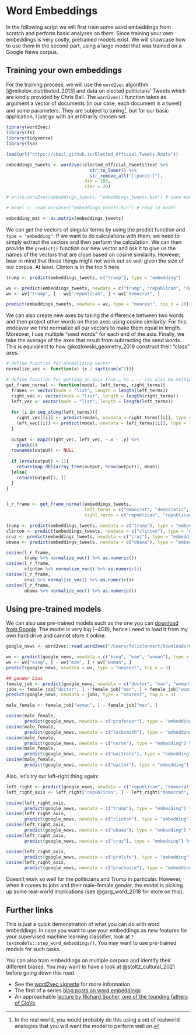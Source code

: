 # Word Embeddings {#day6}

In the following script we will first train some word embeddings from scratch and perform basic analyses on them. Since training your own embeddings is very costly, pretrained models exist. We will showcase how to use them in the second part, using a large model that was trained on a Google News corpus.

## Training your own embeddings

For the training process, we will use the `word2vec` algorithm [@mikolov_distributed_2013] and data on elected politicians' Tweets which are kindly provided by Chris Bail. The `word2vec()` function takes as argument a vector of documents (in our case, each document is a tweet) and some parameters. They are subject to tuning^[In the real world, you would probably do this using a set of realworld analogies that you will want the model to perform well on.], but for our basic application, I just go with an arbitrarily chosen set. 

```r
library(word2vec)
library(fs)
library(tidyverse) 
library(lsa)

load(url("https://cbail.github.io/Elected_Official_Tweets.Rdata")) 

embeddings_tweets <- word2vec(elected_official_tweets$text %>% 
                                str_to_lower() %>% 
                                str_remove_all("[:punct:]"), 
                              dim = 100, 
                              iter = 20)

# write.word2vec(embeddings_tweets, "embeddings_tweets.bin") # save model

# model <- read.word2vec("embeddings_tweets.bin") # read in model

embedding_mat <- as.matrix(embeddings_tweets)
```

We can get the vectors of singular terms by using the predict function and `type = "embedding"`. If we want to do calculations with them, we need to simply extract the vectors and then perform the calculation. We can then provide the `predict()` function our new vector and ask it to give us the names of the vectors that are close based on cosine similarity. However, bear in mind that those things might not work out so well given the size of our corpus. At least, Clinton is in the top 5 here.

```r
trump <- predict(embeddings_tweets, c("trump"), type = "embedding")

wv <- predict(embeddings_tweets, newdata = c("trump", "republican", "democrat"), type = "embedding")
wv <- wv["trump", ] - wv["republican", ] + wv["democrat", ]

predict(embeddings_tweets, newdata = wv, type = "nearest", top_n = 10)
```

We can also create new axes by taking the difference between two words and then project other words on these axes using cosine similarity. For this endeavor we first normalize all our vectors to make them equal in length. Moreover, I use multiple "seed words" for each end of the axis. Finally, we take the average of the axes that result from subtracting the seed words. This is equivalent to how @kozlowski_geometry_2019 construct their "class" axes. 

```r
# define function for normalizing vector
normalize_vec <- function(x) {x / sqrt(sum(x^2))}

# define function for getting an axis from … to … -- can also be multiple terms, but they need to be of same length; axis will then be averaged
get_frame_normal <- function(model, left_terms, right_terms){
  frames <- vector(mode = "list", length = length(left_terms))
  right_vec <- vector(mode = "list", length = length(right_terms))
  left_vec <- vector(mode = "list", length = length(left_terms))
  
  for (i in seq_along(left_terms)){
    right_vec[[i]] <- predict(model, newdata = right_terms[[i]], type = "embedding") %>% normalize_vec()
    left_vec[[i]] <- predict(model, newdata = left_terms[[i]], type = "embedding") %>% normalize_vec()
  }
  
  output <- map2(right_vec, left_vec, ~.x - .y) %>% 
    pluck(1) 
  rownames(output) <- NULL
  
  if (nrow(output) > 1){
    return(map_dbl(array_tree(output, nrow(output)), mean))
  }else{
    return(output[1, ])
  }
}


l_r_frame <- get_frame_normal(embeddings_tweets, 
                              left_terms = c("democrat", "democratic", "democrats"), 
                              right_terms = c("republican", "republican", "republicans"))

trump <- predict(embeddings_tweets, newdata = c("trump"), type = "embedding") 
clinton <- predict(embeddings_tweets, newdata = c("clinton"), type = "embedding")
cruz <- predict(embeddings_tweets, newdata = c("cruz"), type = "embedding") 
obama <- predict(embeddings_tweets, newdata = c("obama"), type = "embedding")

cosine(l_r_frame,
       trump %>% normalize_vec() %>% as.numeric())
cosine(l_r_frame,
       clinton %>% normalize_vec() %>% as.numeric())
cosine(l_r_frame,
       cruz %>% normalize_vec() %>% as.numeric())
cosine(l_r_frame,
       obama %>% normalize_vec() %>% as.numeric())
```

## Using pre-trained models

We can also use pre-trained models such as the one you can [download from Google](https://www.kaggle.com/datasets/leadbest/googlenewsvectorsnegative300). The model is very big (~4GB), hence I need to load it from my own hard drive and cannot store it online. 

```r
google_news <- word2vec::read.word2vec("/Users/felixlennert/Downloads/GoogleNews-vectors-negative300.bin", normalize = TRUE)

wv <- predict(google_news, newdata = c("king", "man", "woman"), type = "embedding")
wv <- wv["king", ] - wv["man", ] + wv["woman", ]
predict(google_news, newdata = wv, type = "nearest", top_n = 3)

## gender bias
female_job <- predict(google_news, newdata = c("doctor", "man", "woman"), type = "embedding")
jobs <- female_job["doctor", ] - female_job["man", ] + female_job["woman", ]
predict(google_news, newdata = jobs, type = "nearest", top_n = 3)

male_female <- female_job["woman", ] - female_job["man", ]

cosine(male_female, 
       predict(google_news, newdata = c("professor"), type = "embedding") %>% as.numeric()) 
cosine(male_female, 
       predict(google_news, newdata = c("locksmith"), type = "embedding") %>% as.numeric())
cosine(male_female, 
       predict(google_news, newdata = c("nurse"), type = "embedding") %>% as.numeric())
cosine(male_female, 
       predict(google_news, newdata = c("waitress"), type = "embedding") %>% as.numeric())
cosine(male_female, 
       predict(google_news, newdata = c("waiter"), type = "embedding") %>% as.numeric())
```

Also, let's try our left--right thing again:

```r
left_right <- predict(google_news, newdata = c("republican", "democrat"), type = "embedding")
left_right_axis <- left_right["republican", ] - left_right["democrat", ]

cosine(left_right_axis, 
       predict(google_news, newdata = c("trump"), type = "embedding") %>% as.numeric()) 
cosine(left_right_axis, 
       predict(google_news, newdata = c("clinton"), type = "embedding") %>% as.numeric()) 
cosine(left_right_axis, 
       predict(google_news, newdata = c("obama"), type = "embedding") %>% as.numeric()) 
cosine(left_right_axis, 
       predict(google_news, newdata = c("cruz"), type = "embedding") %>% as.numeric()) 

cosine(left_right_axis, 
       predict(google_news, newdata = c("prolife"), type = "embedding") %>% as.numeric()) 
cosine(left_right_axis, 
       predict(google_news, newdata = c("prochoice"), type = "embedding") %>% as.numeric()) 
```

Doesn't work so well for the politicians and Trump in particular. However, when it comes to jobs and their male--female gender, the model is picking up some real-world implications (see @garg_word_2018 for more on this). 

## Further links

This is just a quick demonstration of what you can do with word embeddings. In case you want to use your embeddings as new features for your supervised machine learning classifier, look at `?textmodels::step_word_embeddings()`. You may want to use pre-trained models for such tasks.

You can also train embeddings on multiple corpora and identify their different biases. You may want to have a look at @stoltz_cultural_2021 before going down this road.

* See the [word2vec vignette](https://cran.r-project.org/web/packages/word2vec/readme/README.html) for more information
* The first of a series [blog posts on word embeddings](https://ruder.io/word-embeddings-1/)
* An approachable [lecture by Richard Socher, one of the founding fathers of GloVe](https://www.youtube.com/watch?v=T8tQZChniMk&%20index=2&list=PLo0lw6BstMGYXGeVpJyOyHOAdEUE7BsUp)